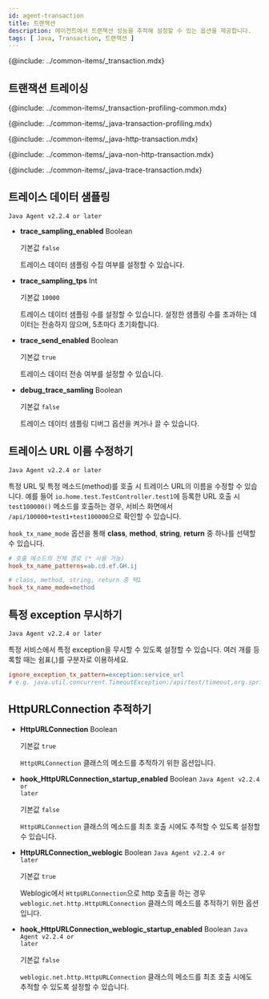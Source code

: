 ```yaml
---
id: agent-transaction
title: 트랜잭션
description: 에이전트에서 트랜잭션 성능을 추적해 설정할 수 있는 옵션을 제공합니다.
tags: [ Java, Transaction, 트랜잭션 ]
---
```


{@include: ../common-items/_transaction.mdx}

## 트랜잭션 트레이싱

{@include: ../common-items/_transaction-profiling-common.mdx} 

{@include: ../common-items/_java-transaction-profiling.mdx}

{@include: ../common-items/_java-http-transaction.mdx}

{@include: ../common-items/_java-non-http-transaction.mdx}

{@include: ../common-items/_java-trace-transaction.mdx}

## 트레이스 데이터 샘플링

<code class="my">Java Agent v2.2.4 or later</code>

* **trace_sampling_enabled** <span class='api'>Boolean</span>

  기본값 `false`

  트레이스 데이터 샘플링 수집 여부를 설정할 수 있습니다.

* **trace_sampling_tps** <span class='type'>Int</span>

  기본값 `10000`

  트레이스 데이터 샘플링 수를 설정할 수 있습니다. 설정한 샘플링 수를 초과하는 데이터는 전송하지 않으며, 5초마다 초기화합니다.

* **trace_send_enabled** <span class='api'>Boolean</span>

  기본값 `true`

  트레이스 데이터 전송 여부를 설정할 수 있습니다.

* **debug_trace_samling** <span class='api'>Boolean</span>

  기본값 `false`

  트레이스 데이터 샘플링 디버그 옵션을 켜거나 끌 수 있습니다.


## 트레이스 URL 이름 수정하기

<code class="my">Java Agent v2.2.4 or later</code>

특정 URL 및 특정 메소드(method)를 호출 시 트레이스 URL의 이름을 수정할 수 있습니다. 예를 들어 `io.home.test.TestController.test1`에 등록한 URL 호출 시 `test100000()` 메소드를 호출하는 경우, 서비스 화면에서 `/api/100000+test1+test100000`으로 확인할 수 있습니다.

`hook_tx_name_mode` 옵션을 통해 **class**, **method**, **string**, **return** 중 하나를 선택할 수 있습니다.

```ini title="whatap.conf"
# 호출 메소드의 전체 경로 (* 사용 가능)
hook_tx_name_patterns=ab.cd.ef.GH.ij

# class, method, string, return 중 택1
hook_tx_name_mode=method
```


## 특정 exception 무시하기

<code class="my">Java Agent v2.2.4 or later</code>

특정 서비스에서 특정 exception을 무시할 수 있도록 설정할 수 있습니다. 여러 개를 등록할 때는 쉼표(,)를 구분자로 이용하세요.

```ini title="whatap.conf"
ignore_exception_tx_pattern=exception:service_url
# e.g. java.util.concurrent.TimeoutException:/api/test/timeout,org.springframework.web.util.NestedServletException:/api/posts/test/cexception
```

## HttpURLConnection 추적하기

* **HttpURLConnection** <span class='type'>Boolean</span>

  기본값 `true`

  `HttpURLConnection` 클래스의 메소드를 추적하기 위한 옵션입니다.

* **hook_HttpURLConnection_startup_enabled** <span class='type'>Boolean</span> <code class="my">Java Agent v2.2.4 or later</code>

  기본값 `false`

  `HttpURLConnection` 클래스의 메소드를 최초 호출 시에도 추적할 수 있도록 설정할 수 있습니다.

* **HttpURLConnection_weblogic** <span class='type'>Boolean</span> <code class="my">Java Agent v2.2.4 or later</code>

  기본값 `true`

  Weblogic에서 `HttpURLConnection`으로 http 호출을 하는 경우 `weblogic.net.http.HttpURLConnection` 클래스의 메소드를 추적하기 위한 옵션입니다.

* **hook_HttpURLConnection_weblogic_startup_enabled** <span class='type'>Boolean</span> <code class="my">Java Agent v2.2.4 or later</code>

  기본값 `false`

  `weblogic.net.http.HttpURLConnection` 클래스의 메소드를 최초 호출 시에도 추적할 수 있도록 설정할 수 있습니다.